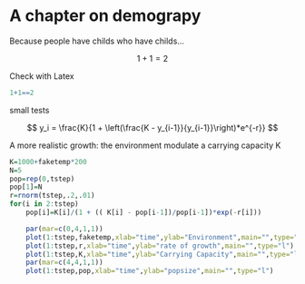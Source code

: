 # A chapter on demograpy

Because people have childs who have childs...

$$ 1+1=2 $$

Check with Latex
```r
1+1==2
```

small tests


$$ y_i = \frac{K}{1 + \left(\frac{K - y_{i-1}}{y_{i-1}}\right)*e^{-r}} $$

A more realistic growth: the environment modulate a carrying capacity K

```r

K=1000+faketemp*200
N=5
pop=rep(0,tstep)
pop[1]=N
r=rnorm(tstep,.2,.01)
for(i in 2:tstep)
    pop[i]=K[i]/(1 + (( K[i] - pop[i-1])/pop[i-1])*exp(-r[i]))
```

```r
    par(mar=c(0,4,1,1))
    plot(1:tstep,faketemp,xlab="time",ylab="Environment",main="",type="l")
    plot(1:tstep,r,xlab="time",ylab="rate of growth",main="",type="l")
    plot(1:tstep,K,xlab="time",ylab="Carrying Capacity",main="",type="l")
    par(mar=c(4,4,1,1))
    plot(1:tstep,pop,xlab="time",ylab="popsize",main="",type="l")
```

